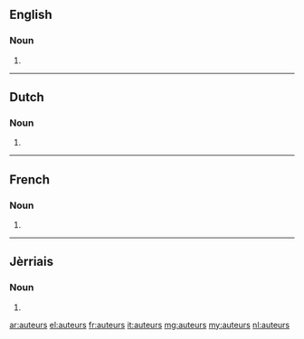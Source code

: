 ==English==

===Noun===
{{head|en|plural}}

# {{plural of|auteur|lang=en|nocat=1}}

----

==Dutch==

===Noun===
{{head|nl}}

# {{nl-noun form of|pl|auteur}}

----

==French==

===Noun===
{{head|fr|plural}}

# {{plural of|auteur|lang=fr|nocat=1}}

----

==Jèrriais==

===Noun===
{{head|roa-jer|plural}}

# {{plural of|auteu|lang=roa-jer|nocat=1}}

[[ar:auteurs]]
[[el:auteurs]]
[[fr:auteurs]]
[[it:auteurs]]
[[mg:auteurs]]
[[my:auteurs]]
[[nl:auteurs]]